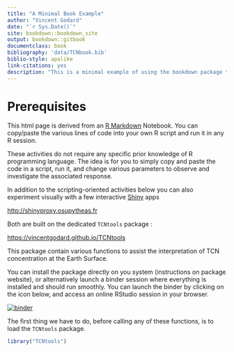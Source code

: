 ```yaml
--- 
title: "A Minimal Book Example"
author: "Vincent Godard"
date: "`r Sys.Date()`"
site: bookdown::bookdown_site
output: bookdown::gitbook
documentclass: book
bibliography: 'data/TCNbook.bib'
biblio-style: apalike
link-citations: yes
description: "This is a minimal example of using the bookdown package to write a book. The output format for this example is bookdown::gitbook."
---
```


# Prerequisites

This html page is derived from an [R Markdown](http://rmarkdown.rstudio.com) Notebook.
You can copy/paste the various lines of code into your own R script and run it in any R session.

These activities do not require any specific prior knowledge of R programming language.
The idea is for you to simply copy and paste the code in a script, run it, and change various parameters to observe and investigate the associated response.

In addition to the scripting-oriented activities below you can also experiment visually with a few interactive [Shiny](https://shiny.rstudio.com) apps

<http://shinyproxy.osupytheas.fr>

Both are built on the dedicated `TCNtools` package :

<https://vincentgodard.github.io/TCNtools>

This package contain various functions to assist the interpretation of TCN concentration at the Earth Surface.

You can install the package directly on you system (instructions on package website), or alternatively launch a binder session where everything is installed and should run smoothly.
You can launch the binder by clicking on the icon below, and access an online RStudio session in your browser.

[![binder](../data/binder.png)](https://mybinder.org/v2/gh/VincentGodard/TCNtools/main?urlpath=rstudio)

The first thing we have to do, before calling any of these functions, is to load the `TCNtools` package.

```r
library("TCNtools")
```

